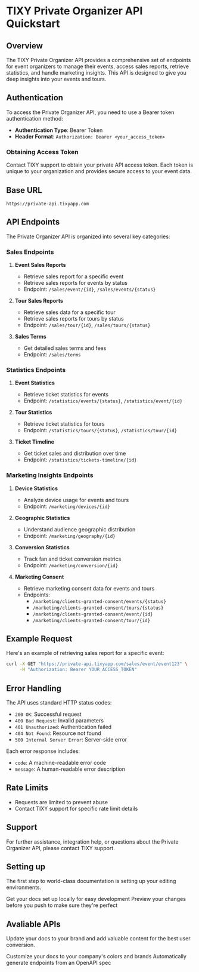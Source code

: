 # TIXY Private Organizer API Quickstart

## Overview

The TIXY Private Organizer API provides a comprehensive set of endpoints for event organizers to manage their events, access sales reports, retrieve statistics, and handle marketing insights. This API is designed to give you deep insights into your events and tours.

## Authentication

To access the Private Organizer API, you need to use a Bearer token authentication method:

- **Authentication Type**: Bearer Token
- **Header Format**: `Authorization: Bearer <your_access_token>`

### Obtaining Access Token

Contact TIXY support to obtain your private API access token. Each token is unique to your organization and provides secure access to your event data.

## Base URL

```
https://private-api.tixyapp.com
```

## API Endpoints

The Private Organizer API is organized into several key categories:

### Sales Endpoints

1. **Event Sales Reports**
   - Retrieve sales report for a specific event
   - Retrieve sales reports for events by status
   - Endpoint: `/sales/event/{id}`, `/sales/events/{status}`

2. **Tour Sales Reports**
   - Retrieve sales data for a specific tour
   - Retrieve sales reports for tours by status
   - Endpoint: `/sales/tour/{id}`, `/sales/tours/{status}`

3. **Sales Terms**
   - Get detailed sales terms and fees
   - Endpoint: `/sales/terms`

### Statistics Endpoints

1. **Event Statistics**
   - Retrieve ticket statistics for events
   - Endpoint: `/statistics/events/{status}`, `/statistics/event/{id}`

2. **Tour Statistics**
   - Retrieve ticket statistics for tours
   - Endpoint: `/statistics/tours/{status}`, `/statistics/tour/{id}`

3. **Ticket Timeline**
   - Get ticket sales and distribution over time
   - Endpoint: `/statistics/tickets-timeline/{id}`

### Marketing Insights Endpoints

1. **Device Statistics**
   - Analyze device usage for events and tours
   - Endpoint: `/marketing/devices/{id}`

2. **Geographic Statistics**
   - Understand audience geographic distribution
   - Endpoint: `/marketing/geography/{id}`

3. **Conversion Statistics**
   - Track fan and ticket conversion metrics
   - Endpoint: `/marketing/conversion/{id}`

4. **Marketing Consent**
   - Retrieve marketing consent data for events and tours
   - Endpoints: 
     - `/marketing/clients-granted-consent/events/{status}`
     - `/marketing/clients-granted-consent/tours/{status}`
     - `/marketing/clients-granted-consent/event/{id}`
     - `/marketing/clients-granted-consent/tour/{id}`

## Example Request

Here's an example of retrieving sales report for a specific event:

```bash
curl -X GET "https://private-api.tixyapp.com/sales/event/event123" \
     -H "Authorization: Bearer YOUR_ACCESS_TOKEN"
```

## Error Handling

The API uses standard HTTP status codes:

- `200 OK`: Successful request
- `400 Bad Request`: Invalid parameters
- `401 Unauthorized`: Authentication failed
- `404 Not Found`: Resource not found
- `500 Internal Server Error`: Server-side error

Each error response includes:
- `code`: A machine-readable error code
- `message`: A human-readable error description

## Rate Limits

- Requests are limited to prevent abuse
- Contact TIXY support for specific rate limit details

## Support

For further assistance, integration help, or questions about the Private Organizer API, please contact TIXY support.

## Setting up

The first step to world-class documentation is setting up your editing environments.

<CardGroup cols={2}>
  <Card
    title="About TIXY connect"
    icon="pen-to-square"
    href="/introduction"
  >
    Get your docs set up locally for easy development
  </Card>
  <Card
    title="Authorization"
    icon="users"
    href="/api-authorization"
  >
    Preview your changes before you push to make sure they're perfect
  </Card>
</CardGroup>

## Avaliable APIs

Update your docs to your brand and add valuable content for the best user conversion.

<CardGroup cols={2}>
  <Card
    title="Private API"
    icon="lock"
    href="/private_API_quickstart"
  >
    Customize your docs to your company's colors and brands
  </Card>
  <Card
    title="Public API"
    icon="megaphone"
    href="/public_API_quickstart"
  >
    Automatically generate endpoints from an OpenAPI spec
  </Card>
  
</CardGroup>
